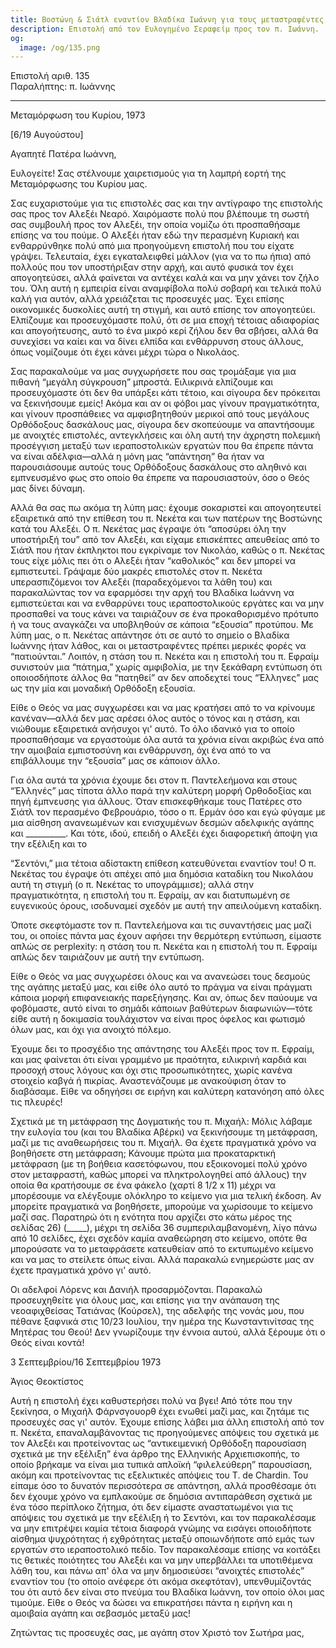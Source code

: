 ```yaml
---
title: Βοστώνη & Σιάτλ εναντίον Βλαδίκα Ιωάννη για τους μεταστραφέντες, ODT
description: Επιστολή από τον Ευλογημένο Σεραφείμ προς τον π. Ιωάννη.
og:
  image: /og/135.png
---
```


<div style={{textAlign:'right', fontFamily:'monospace'}}>Επιστολή αριθ. 135</div>
<div style={{textAlign:'left', fontFamily:'monospace'}}>Παραλήπτης: π. Ιωάννης</div>

---

Μεταμόρφωση του Κυρίου, 1973

[6/19 Αυγούστου]

Αγαπητέ Πατέρα Ιωάννη,

Ευλογείτε! Σας στέλνουμε χαιρετισμούς για τη λαμπρή εορτή της Μεταμόρφωσης του Κυρίου μας.

Σας ευχαριστούμε για τις επιστολές σας και την αντίγραφο της επιστολής σας προς τον Αλεξέι Νεαρό. Χαιρόμαστε πολύ που βλέπουμε τη σωστή σας συμβουλή προς τον Αλεξέι, την οποία νομίζω ότι προσπαθήσαμε επίσης να του πούμε. Ο Αλεξέι ήταν εδώ την περασμένη Κυριακή και ενθαρρύνθηκε πολύ από μια προηγούμενη επιστολή που του είχατε γράψει. Τελευταία, έχει εγκαταλειφθεί μάλλον (για να το πω ήπια) από πολλούς που τον υποστήριξαν στην αρχή, και αυτό φυσικά τον έχει απογοητεύσει, αλλά φαίνεται να αντέχει καλά και να μην χάνει τον ζήλο του. Όλη αυτή η εμπειρία είναι αναμφίβολα πολύ σοβαρή και τελικά πολύ καλή για αυτόν, αλλά χρειάζεται τις προσευχές μας. Έχει επίσης οικονομικές δυσκολίες αυτή τη στιγμή, και αυτό επίσης τον απογοητεύει. Ελπίζουμε και προσευχόμαστε πολύ, ότι σε μια εποχή τέτοιας αδιαφορίας και απογοήτευσης, αυτό το ένα μικρό κερί ζήλου δεν θα σβήσει, αλλά θα συνεχίσει να καίει και να δίνει ελπίδα και ενθάρρυνση στους άλλους, όπως νομίζουμε ότι έχει κάνει μέχρι τώρα ο Νικολάος.

Σας παρακαλούμε να μας συγχωρήσετε που σας τρομάξαμε για μια πιθανή “μεγάλη σύγκρουση” μπροστά. Ειλικρινά ελπίζουμε και προσευχόμαστε ότι δεν θα υπάρξει κάτι τέτοιο, και σίγουρα δεν πρόκειται να ξεκινήσουμε εμείς! Ακόμα και αν οι φόβοι μας γίνουν πραγματικότητα, και γίνουν προσπάθειες να αμφισβητηθούν μερικοί από τους μεγάλους Ορθόδοξους δασκάλους μας, σίγουρα δεν σκοπεύουμε να απαντήσουμε με ανοιχτές επιστολές, αντεγκλήσεις και όλη αυτή την άχρηστη πολεμική προσέγγιση μεταξύ των ιεραποστολικών εργατών που θα έπρεπε πάντα να είναι αδέλφια—αλλά η μόνη μας “απάντηση” θα ήταν να παρουσιάσουμε αυτούς τους Ορθόδοξους δασκάλους στο αληθινό και εμπνευσμένο φως στο οποίο θα έπρεπε να παρουσιαστούν, όσο ο Θεός μας δίνει δύναμη.

Αλλά θα σας πω ακόμα τη λύπη μας: έχουμε σοκαριστεί και απογοητευτεί εξαιρετικά από την επίθεση του π. Νεκέτα και των πατέρων της Βοστώνης κατά του Αλεξέι. Ο π. Νεκέτας μας έγραψε ότι “αποσύρει όλη την υποστήριξή του” από τον Αλεξέι, και είχαμε επισκέπτες απευθείας από το Σιάτλ που ήταν έκπληκτοι που εγκρίναμε τον Νικολάο, καθώς ο π. Νεκέτας τους είχε μόλις πει ότι ο Αλεξέι ήταν “καθολικός” και δεν μπορεί να εμπιστευτεί. Γράψαμε δύο μακρές επιστολές στον π. Νεκέτα υπερασπιζόμενοι τον Αλεξέι (παραδεχόμενοι τα λάθη του) και παρακαλώντας τον να εφαρμόσει την αρχή του Βλαδίκα Ιωάννη να εμπιστεύεται και να ενθαρρύνει τους ιεραποστολικούς εργάτες και να μην προσπαθεί να τους κάνει να ταιριάζουν σε ένα προκαθορισμένο πρότυπο ή να τους αναγκάζει να υποβληθούν σε κάποια “εξουσία” προτύπου. Με λύπη μας, ο π. Νεκέτας απάντησε ότι σε αυτό το σημείο ο Βλαδίκα Ιωάννης ήταν λάθος, και οι μεταστραφέντες πρέπει μερικές φορές να “πατιούνται.” Λοιπόν, η στάση του π. Νεκέτα και η επιστολή του π. Εφραίμ συνιστούν μια “πάτημα,” χωρίς αμφιβολία, με την ξεκάθαρη εντύπωση ότι οποιοσδήποτε άλλος θα “πατηθεί” αν δεν αποδεχτεί τους “Έλληνες” μας ως την μία και μοναδική Ορθόδοξη εξουσία.

Είθε ο Θεός να μας συγχωρέσει και να μας κρατήσει από το να κρίνουμε κανέναν—αλλά δεν μας αρέσει όλος αυτός ο τόνος και η στάση, και νιώθουμε εξαιρετικά ανήσυχοι γι' αυτό. Το όλο ιδανικό για το οποίο προσπαθήσαμε να εργαστούμε όλα αυτά τα χρόνια είναι ακριβώς ένα από την αμοιβαία εμπιστοσύνη και ενθάρρυνση, όχι ένα από το να επιβάλλουμε την “εξουσία” μας σε κάποιον άλλο.

Για όλα αυτά τα χρόνια έχουμε δει στον π. Παντελεήμονα και στους “Έλληνές” μας τίποτα άλλο παρά την καλύτερη μορφή Ορθοδοξίας και πηγή έμπνευσης για άλλους. Όταν επισκεφθήκαμε τους Πατέρες στο Σιάτλ τον περασμένο Φεβρουάριο, τόσο ο π. Ερμάν όσο και εγώ φύγαμε με μια αίσθηση ανανεωμένων και ενισχυμένων δεσμών αδελφικής αγάπης και __________. Και τότε, ιδού, επειδή ο Αλεξέι έχει διαφορετική άποψη για την εξέλιξη και το

“Σεντόνι,” μια τέτοια αδίστακτη επίθεση κατευθύνεται εναντίον του! Ο π. Νεκέτας του έγραψε ότι απέχει από μια δημόσια καταδίκη του Νικολάου αυτή τη στιγμή (ο π. Νεκέτας το υπογράμμισε); αλλά στην πραγματικότητα, η επιστολή του π. Εφραίμ, αν και διατυπωμένη σε ευγενικούς όρους, ισοδυναμεί σχεδόν με αυτή την απειλούμενη καταδίκη.

Όποτε σκεφτόμαστε τον π. Παντελεήμονα και τις συναντήσεις μας μαζί του, οι οποίες πάντα μας έχουν αφήσει την θερμότερη εντύπωση, είμαστε απλώς σε perplexity: η στάση του π. Νεκέτα και η επιστολή του π. Εφραίμ απλώς δεν ταιριάζουν με αυτή την εντύπωση.

Είθε ο Θεός να μας συγχωρέσει όλους και να ανανεώσει τους δεσμούς της αγάπης μεταξύ μας, και είθε όλο αυτό το πράγμα να είναι πράγματι κάποια μορφή επιφανειακής παρεξήγησης. Και αν, όπως δεν παύουμε να φοβόμαστε, αυτό είναι το σημάδι κάποιων βαθύτερων διαφωνιών—τότε είθε αυτή η δοκιμασία τουλάχιστον να είναι προς όφελος και φωτισμό όλων μας, και όχι για ανοιχτό πόλεμο.

Έχουμε δει το προσχέδιο της απάντησης του Αλεξέι προς τον π. Εφραίμ, και μας φαίνεται ότι είναι γραμμένο με πραότητα, ειλικρινή καρδιά και προσοχή στους λόγους και όχι στις προσωπικότητες, χωρίς κανένα στοιχείο καβγά ή πικρίας. Αναστενάζουμε με ανακούφιση όταν το διαβάσαμε. Είθε να οδηγήσει σε ειρήνη και καλύτερη κατανόηση από όλες τις πλευρές!

Σχετικά με τη μετάφραση της Δογματικής του π. Μιχαήλ: Μόλις λάβαμε την ευλογία του (και του Βλαδίκα Αβέρκι) να ξεκινήσουμε τη μετάφραση, μαζί με τις αναθεωρήσεις του π. Μιχαήλ. Θα έχετε πραγματικά χρόνο να βοηθήσετε στη μετάφραση; Κάνουμε πρώτα μια προκαταρκτική μετάφραση (με τη βοήθεια κασετόφωνου, που εξοικονομεί πολύ χρόνο στον μεταφραστή, καθώς μπορεί να πληκτρολογηθεί από άλλους) την οποία θα κρατήσουμε σε ένα φάκελο (χαρτί 8 1/2 x 11) μέχρι να μπορέσουμε να ελέγξουμε ολόκληρο το κείμενο για μια τελική έκδοση. Αν μπορείτε πραγματικά να βοηθήσετε, μπορούμε να χωρίσουμε το κείμενο μαζί σας. Παρατηρώ ότι η ενότητα που αρχίζει στο κάτω μέρος της σελίδας 26) (_____), μέχρι τη σελίδα 36 συμπεριλαμβανομένη, λίγο πάνω από 10 σελίδες, έχει σχεδόν καμία αναθεώρηση στο κείμενο, οπότε θα μπορούσατε να το μεταφράσετε κατευθείαν από το εκτυπωμένο κείμενο και να μας το στείλετε όπως είναι. Αλλά παρακαλώ ενημερώστε μας αν έχετε πραγματικά χρόνο γι' αυτό.

Οι αδελφοί Λόρενς και Δανιήλ προσαρμόζονται. Παρακαλώ προσευχηθείτε για όλους μας, και επίσης για την ανάπαυση της νεοαφιχθείσας Τατιάνας (Κούρσελ), της αδελφής της νονάς μου, που πέθανε ξαφνικά στις 10/23 Ιουλίου, την ημέρα της Κωνσταντινίτσας της Μητέρας του Θεού! Δεν γνωρίζουμε την έννοια αυτού, αλλά ξέρουμε ότι ο Θεός είναι κοντά!

3 Σεπτεμβρίου/16 Σεπτεμβρίου 1973

Άγιος Θεοκτίστος

Αυτή η επιστολή έχει καθυστερήσει πολύ να βγει! Από τότε που την ξεκίνησα, ο Μιχαήλ Φάρνσγουορθ έχει ενωθεί μαζί μας, και ζητάμε τις προσευχές σας γι' αυτόν. Έχουμε επίσης λάβει μια άλλη επιστολή από τον π. Νεκέτα, επαναλαμβάνοντας τις προηγούμενες απόψεις του σχετικά με τον Αλεξέι και προτείνοντας ως “αντικειμενική Ορθόδοξη παρουσίαση σχετικά με την εξέλιξη” ένα άρθρο της Ελληνικής Αρχιεπισκοπής, το οποίο βρήκαμε να είναι μια τυπικά απλοϊκή “φιλελεύθερη” παρουσίαση, ακόμη και προτείνοντας τις εξελικτικές απόψεις του T. de Chardin. Του είπαμε όσο το δυνατόν περισσότερα σε απάντηση, αλλά προσθέσαμε ότι δεν έχουμε χρόνο να εμπλακούμε σε δημόσια αντιπαράθεση σχετικά με ένα τόσο περίπλοκο ζήτημα, ότι δεν είμαστε αναστατωμένοι για τις απόψεις του σχετικά με την εξέλιξη ή το Σεντόνι, και τον παρακαλέσαμε να μην επιτρέψει καμία τέτοια διαφορά γνώμης να εισάγει οποιοδήποτε αίσθημα ψυχρότητας ή εχθρότητας μεταξύ οποιωνδήποτε από εμάς των εργατών στο ιεραποστολικό πεδίο. Τον παρακαλέσαμε επίσης να κοιτάξει τις θετικές ποιότητες του Αλεξέι και να μην υπερβάλλει τα υποτιθέμενα λάθη του, και πάνω απ' όλα να μην δημοσιεύσει “ανοιχτές επιστολές” εναντίον του (το οποίο ανέφερε ότι ακόμα σκεφτόταν), υπενθυμίζοντάς του ότι αυτό δεν είναι στο πνεύμα του Βλαδίκα Ιωάννη, τον οποίο όλοι μας τιμούμε. Είθε ο Θεός να δώσει να επικρατήσει πάντα η ειρήνη και η αμοιβαία αγάπη και σεβασμός μεταξύ μας!

Ζητώντας τις προσευχές σας, με αγάπη στον Χριστό τον Σωτήρα μας,
